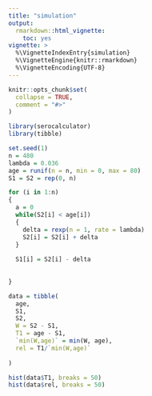 ```yaml
---
title: "simulation"
output: 
  rmarkdown::html_vignette:
    toc: yes
vignette: >
  %\VignetteIndexEntry{simulation}
  %\VignetteEngine{knitr::rmarkdown}
  %\VignetteEncoding{UTF-8}
---
```


```r
knitr::opts_chunk$set(
  collapse = TRUE,
  comment = "#>"
)
```

```r
library(serocalculator)
library(tibble)
```

```r
set.seed(1)
n = 480
lambda = 0.036
age = runif(n = n, min = 0, max = 80)
S1 = S2 = rep(0, n)

for (i in 1:n)
{
  a = 0
  while(S2[i] < age[i])
  {
    delta = rexp(n = 1, rate = lambda)
    S2[i] = S2[i] + delta
  }
  
  S1[i] = S2[i] - delta
  
  
}

data = tibble(
  age,
  S1,
  S2,
  W = S2 - S1,
  T1 = age - S1,
  `min(W,age)` = min(W, age),
  rel = T1/`min(W,age)`
  
)

hist(data$T1, breaks = 50)
hist(data$rel, breaks = 50)


```

